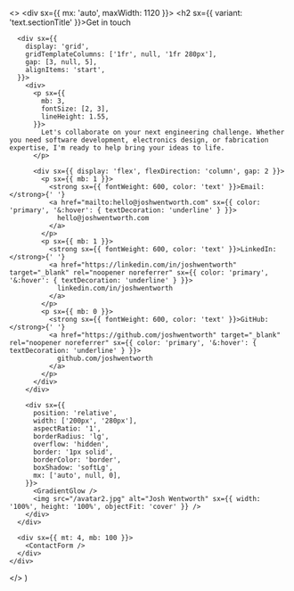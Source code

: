
  <>
    <div sx={{ mx: 'auto', maxWidth: 1120 }}>
      <h2 sx={{ variant: 'text.sectionTitle' }}>Get in touch</h2>

      <div sx={{
        display: 'grid',
        gridTemplateColumns: ['1fr', null, '1fr 280px'],
        gap: [3, null, 5],
        alignItems: 'start',
      }}>
        <div>
          <p sx={{
            mb: 3,
            fontSize: [2, 3],
            lineHeight: 1.55,
          }}>
            Let's collaborate on your next engineering challenge. Whether you need software development, electronics design, or fabrication expertise, I'm ready to help bring your ideas to life.
          </p>

          <div sx={{ display: 'flex', flexDirection: 'column', gap: 2 }}>
            <p sx={{ mb: 1 }}>
              <strong sx={{ fontWeight: 600, color: 'text' }}>Email:</strong>{' '}
              <a href="mailto:hello@joshwentworth.com" sx={{ color: 'primary', '&:hover': { textDecoration: 'underline' } }}>
                hello@joshwentworth.com
              </a>
            </p>
            <p sx={{ mb: 1 }}>
              <strong sx={{ fontWeight: 600, color: 'text' }}>LinkedIn:</strong>{' '}
              <a href="https://linkedin.com/in/joshwentworth" target="_blank" rel="noopener noreferrer" sx={{ color: 'primary', '&:hover': { textDecoration: 'underline' } }}>
                linkedin.com/in/joshwentworth
              </a>
            </p>
            <p sx={{ mb: 0 }}>
              <strong sx={{ fontWeight: 600, color: 'text' }}>GitHub:</strong>{' '}
              <a href="https://github.com/joshwentworth" target="_blank" rel="noopener noreferrer" sx={{ color: 'primary', '&:hover': { textDecoration: 'underline' } }}>
                github.com/joshwentworth
              </a>
            </p>
          </div>
        </div>

        <div sx={{
          position: 'relative',
          width: ['200px', '280px'],
          aspectRatio: '1',
          borderRadius: 'lg',
          overflow: 'hidden',
          border: '1px solid',
          borderColor: 'border',
          boxShadow: 'softLg',
          mx: ['auto', null, 0],
        }}>
          <GradientGlow />
          <img src="/avatar2.jpg" alt="Josh Wentworth" sx={{ width: '100%', height: '100%', objectFit: 'cover' }} />
        </div>
      </div>

      <div sx={{ mt: 4, mb: 100 }}>
        <ContactForm />
      </div>
    </div>

  </>
)
